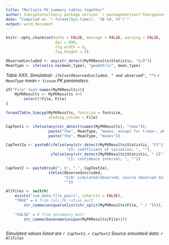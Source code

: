 ```yaml
---
title: "Multiple PK summary tables together"
author: SimcypConsultancy package version `r packageVersion("SimcypConsultancy")`
date: "Compiled on `r format(Sys.time(), '%B %d, %Y')`"
output: word_document
---
```


```r

knitr::opts_chunk$set(echo = FALSE, message = FALSE, warning = FALSE, 
                      dpi = 600, 
                      fig.width = 6, 
                      fig.height = 5)

```

```r

Observedincluded <- any(str_detect(MyPKResults$Statistic, "S/O"))
MeanType <- ifelse(is.na(mean_type), "geometric", mean_type)

```

*Table XXX. Simulated`r ifelse(Observedincluded, " and observed", "")` `r MeanType` mean `r tissue` PK parameters.*

```r

if("File" %in% names(MyPKResults)){
    MyPKResults <- MyPKResults %>% 
        select(!File, File)
}

formatTable_Simcyp(MyPKResults, fontsize = fontsize, 
                   shading_column = File)

```

```r

CapText1 <- ifelse(any(str_detect(names(MyPKResults), "tmax")), 
                   paste("the", MeanType, "means, except for t~max~, which is median, minimum, and maximum"),
                   paste("the", MeanType, "means"))

CapText2a <- paste0(ifelse(any(str_detect(MyPKResults$Statistic, "CV")),
                           "CV: coefficient of variation; ", ""), 
                    ifelse(any(str_detect(MyPKResults$Statistic, " CI")),
                           "CI: confidence interval; ", ""))

CapText2 <- paste0(sub("; $", ".", CapText2a), 
                   ifelse(Observedincluded, 
                          "S/O: simulated/observed; source observed data: Clinical Study XXX; ",
                          ""))

AllFiles <- switch(
    exists("sim_data_file_pairs", inherits = FALSE), 
    "TRUE" = # from calc_PK_ratios_mult
        str_comma(unique(unlist(str_split(MyPKResults$File, " / ")))),
    
    "FALSE" = # from pksummary_mult
        str_comma(basename(unique(MyPKResults$File))))
        

```

*Simulated values listed are `r CapText1`. `r CapText2` Source simulated data: `r AllFiles`* 




